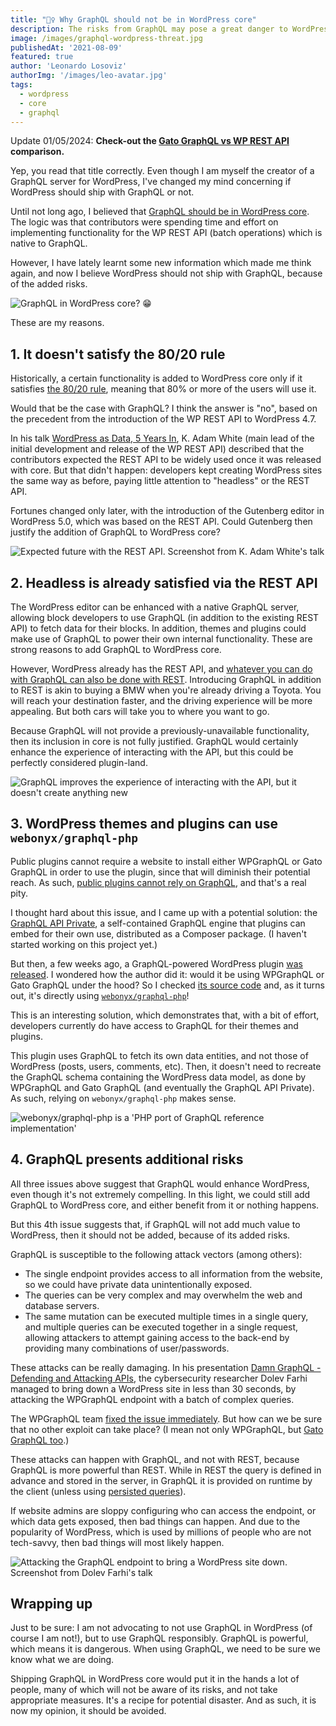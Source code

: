 ```yaml
---
title: "🙅‍♀️ Why GraphQL should not be in WordPress core"
description: The risks from GraphQL may pose a great danger to WordPress
image: /images/graphql-wordpress-threat.jpg
publishedAt: '2021-08-09'
featured: true
author: 'Leonardo Losoviz'
authorImg: '/images/leo-avatar.jpg'
tags:
  - wordpress
  - core
  - graphql
---
```


<Banner type="info">

Update 01/05/2024: <strong>Check-out the [Gato GraphQL vs WP REST API](/comparisons/gatographql-vs-wp-rest-api) comparison.</strong>

</Banner>

Yep, you read that title correctly. Even though I am myself the creator of a GraphQL server for WordPress, I've changed my mind concerning if WordPress should ship with GraphQL or not.

Until not long ago, I believed that [GraphQL should be in WordPress core](/blog/why-wordpress-should-have-a-graphql-api-in-core). The logic was that contributors were spending time and effort on implementing functionality for the WP REST API (batch operations) which is native to GraphQL.

However, I have lately learnt some new information which made me think again, and now I believe WordPress should not ship with GraphQL, because of the added risks.

![GraphQL in WordPress core? 😁](/images/graphql-wordpress-threat.jpg "GraphQL in WordPress core? 😁")

These are my reasons.

## 1. It doesn't satisfy the 80/20 rule

Historically, a certain functionality is added to WordPress core only if it satisfies [the 80/20 rule](https://wordpress.org/about/philosophy/), meaning that 80% or more of the users will use it.

Would that be the case with GraphQL? I think the answer is "no", based on the precedent from the introduction of the WP REST API to WordPress 4.7.

In his talk [WordPress as Data, 5 Years In](https://youtu.be/OBVg5x8uQ6M), K. Adam White (main lead of the initial development and release of the WP REST API) described that the contributors expected the REST API to be widely used once it was released with core. But that didn't happen: developers kept creating WordPress sites the same way as before, paying little attention to "headless" or the REST API.

Fortunes changed only later, with the introduction of the Gutenberg editor in WordPress 5.0, which was based on the REST API. Could Gutenberg then justify the addition of GraphQL to WordPress core?

![Expected future with the REST API. Screenshot from K. Adam White's talk](/images/society-if-wp-had-a-rest-api-video.png "Expected future with the REST API. Screenshot from K. Adam White's talk")

## 2. Headless is already satisfied via the REST API

The WordPress editor can be enhanced with a native GraphQL server, allowing block developers to use GraphQL (in addition to the existing REST API) to fetch data for their blocks. In addition, themes and plugins could make use of GraphQL to power their own internal functionality. These are strong reasons to add GraphQL to WordPress core.

However, WordPress already has the REST API, and [whatever you can do with GraphQL can also be done with REST](https://stepzen.com/blog/are-rest-and-graphql-different). Introducing GraphQL in addition to REST is akin to buying a BMW when you're already driving a Toyota. You will reach your destination faster, and the driving experience will be more appealing. But both cars will take you to where you want to go.

Because GraphQL will not provide a previously-unavailable functionality, then its inclusion in core is not fully justified. GraphQL would certainly enhance the experience of interacting with the API, but this could be perfectly considered plugin-land.

![GraphQL improves the experience of interacting with the API, but it doesn't create anything new](/images/graphiql.gif "GraphQL improves the experience of interacting with the API, but it doesn't create anything new")

## 3. WordPress themes and plugins can use `webonyx/graphql-php`

Public plugins cannot require a website to install either WPGraphQL or Gato GraphQL in order to use the plugin, since that will diminish their potential reach. As such, [public plugins cannot rely on GraphQL](https://www.smashingmagazine.com/2021/04/making-graphql-work-in-wordpress/#use-graphql-api-if-distributing-blocks-via-a-plugin), and that's a real pity.

I thought hard about this issue, and I came up with a potential solution: the [GraphQL API Private](https://github.com/GatoGraphQL/GatoGraphQL/issues/519), a self-contained GraphQL engine that plugins can embed for their own use, distributed as a Composer package. (I haven't started working on this project yet.)

But then, a few weeks ago, a GraphQL-powered WordPress plugin [was released](https://twitter.com/swashata/status/1418387987511996418). I wondered how the author did it: would it be using WPGraphQL or Gato GraphQL under the hood? So I checked [its source code](https://plugins.trac.wordpress.org/browser/wpeform-lite/trunk/inc/GraphQL/Schema.php?rev=2570462) and, as it turns out, it's directly using [`webonyx/graphql-php`](https://github.com/webonyx/graphql-php)!

This is an interesting solution, which demonstrates that, with a bit of effort, developers currently do have access to GraphQL for their themes and plugins.

This plugin uses GraphQL to fetch its own data entities, and not those of WordPress (posts, users, comments, etc). Then, it doesn't need to recreate the GraphQL schema containing the WordPress data model, as done by WPGraphQL and Gato GraphQL (and eventually the GraphQL API Private). As such, relying on `webonyx/graphql-php` makes sense.

![webonyx/graphql-php is a 'PHP port of GraphQL reference implementation'](/images/webonyx-graphql-php.png "webonyx/graphql-php is a 'PHP port of GraphQL reference implementation'")

## 4. GraphQL presents additional risks

All three issues above suggest that GraphQL would enhance WordPress, even though it's not extremely compelling. In this light, we could still add GraphQL to WordPress core, and either benefit from it or nothing happens.

But this 4th issue suggests that, if GraphQL will not add much value to WordPress, then it should not be added, because of its added risks.

GraphQL is susceptible to the following attack vectors (among others):

- The single endpoint provides access to all information from the website, so we could have private data unintentionally exposed.
- The queries can be very complex and may overwhelm the web and database servers.
- The same mutation can be executed multiple times in a single query, and multiple queries can be executed together in a single request, allowing attackers to attempt gaining access to the back-end by providing many combinations of user/passwords.

These attacks can be really damaging. In his presentation [Damn GraphQL - Defending and Attacking APIs](https://www.youtube.com/watch?v=EVRf708-zq4), the cybersecurity researcher Dolev Farhi managed to bring down a WordPress site in less than 30 seconds, by attacking the WPGraphQL endpoint with a batch of complex queries.

The WPGraphQL team [fixed the issue immediately](https://github.com/wp-graphql/wp-graphql/releases/tag/v1.3.6). But how can we be sure that no other exploit can take place? (I mean not only WPGraphQL, but [Gato GraphQL too](https://github.com/GatoGraphQL/GatoGraphQL/issues/865).)

These attacks can happen with GraphQL, and not with REST, because GraphQL is more powerful than REST. While in REST the query is defined in advance and stored in the server, in GraphQL it is provided on runtime by the client (unless using [persisted queries](/features/persisted-queries)).

If website admins are sloppy configuring who can access the endpoint, or which data gets exposed, then bad things can happen. And due to the popularity of WordPress, which is used by millions of people who are not tech-savvy, then bad things will most likely happen.

![Attacking the GraphQL endpoint to bring a WordPress site down. Screenshot from Dolev Farhi's talk](/images/damn-graphql-video.png "Attacking the GraphQL endpoint to bring a WordPress site down. Screenshot from Dolev Farhi's talk")

## Wrapping up

Just to be sure: I am not advocating to not use GraphQL in WordPress (of course I am not!), but to use GraphQL responsibly. GraphQL is powerful, which means it is dangerous. When using GraphQL, we need to be sure we know what we are doing.

Shipping GraphQL in WordPress core would put it in the hands a lot of people, many of which will not be aware of its risks, and not take appropriate measures. It's a recipe for potential disaster. And as such, it is now my opinion, it should be avoided.
